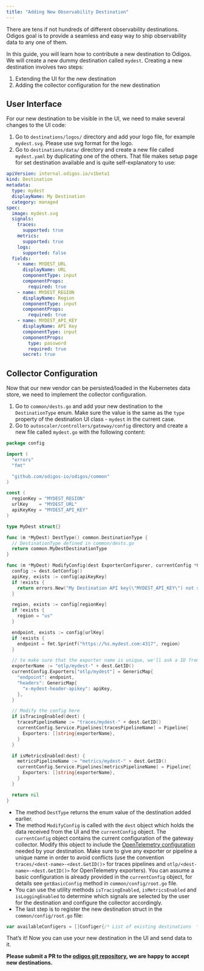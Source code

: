 ---
title: "Adding New Observability Destination"
---

There are tens if not hundreds of different observability destinations. Odigos
goal is to provide a seamless and easy way to ship observability data to any one
of them.

In this guide, you will learn how to contribute a new destination to Odigos. We
will create a new dummy destination called `mydest`. Creating a new destination
involves two steps:

1. Extending the UI for the new destination
2. Adding the collector configuration for the new destination

## User Interface

For our new destination to be visible in the UI, we need to make several changes
to the UI code:

1. Go to `destinations/logos/` directory and add your logo file, for example
   `mydest.svg`. Please use svg format for the logo.
2. Go to `destinations/data/` directory and create a new file called `mydest.yaml` by duplicating one of the others.
  That file makes setup page for set destination available and is quite self-explanatory to use:

```yaml mydest.yaml
apiVersion: internal.odigos.io/v1beta1
kind: Destination
metadata:
  type: mydest
  displayName: My Destination
  category: managed
spec:
  image: mydest.svg
  signals:
    traces:
      supported: true
    metrics:
      supported: true
    logs:
      supported: false
  fields:
    - name: MYDEST_URL
      displayName: URL
      componentType: input
      componentProps:
        required: true
    - name: MYDEST_REGION
      displayName: Region
      componentType: input
      componentProps:
        required: true
    - name: MYDEST_API_KEY
      displayName: API Key
      componentType: input
      componentProps:
        type: password
        required: true
      secret: true
```

## Collector Configuration

Now that our new vendor can be persisted/loaded in the Kubernetes data store, we
need to implement the collector configuration.

1. Go to `common/dests.go` and add your new destination to the `DestinationType`
   enum. Make sure the value is the same as the `type` property of the
   destination UI class - `mydest` in the current case.
2. Go to `autoscaler/controllers/gateway/config` directory and create a new file
   called `mydest.go` with the following content:

```go mydest.go
package config

import (
  "errors"
  "fmt"

  "github.com/odigos-io/odigos/common"
)

const (
  regionKey = "MYDEST_REGION"
  urlKey    = "MYDEST_URL"
  apiKeyKey = "MYDEST_API_KEY"
)

type MyDest struct{}

func (m *MyDest) DestType() common.DestinationType {
  // DestinationType defined in common/dests.go
  return common.MyDestDestinationType
}

func (m *MyDest) ModifyConfig(dest ExporterConfigurer, currentConfig *Config) error {
  config := dest.GetConfig()
  apiKey, exists := config[apiKeyKey]
  if !exists {
    return errors.New("My Destination API key(\"MYDEST_API_KEY\") not specified, MyDest will not be configured")
  }

  region, exists := config[regionKey]
  if !exists {
    region = "us"
  }

  endpoint, exists := config[urlKey]
  if !exists {
    endpoint = fmt.Sprintf("https://%s.mydest.com:4317", region)
  }

  // to make sure that the exporter name is unique, we'll ask a ID from destination
  exporterName := "otlp/mydest-" + dest.GetID()
  currentConfig.Exporters["otlp/mydest"] = GenericMap{
    "endpoint": endpoint,
    "headers": GenericMap{
      "x-mydest-header-apikey": apiKey,
    },
  }

  // Modify the config here
  if isTracingEnabled(dest) {
    tracesPipelineName := "traces/mydest-" + dest.GetID()
    currentConfig.Service.Pipelines[tracesPipelineName] = Pipeline{
      Exporters: []string{exporterName},
    }
  }

  if isMetricsEnabled(dest) {
    metricsPipelineName := "metrics/mydest-" + dest.GetID()
    currentConfig.Service.Pipelines[metricsPipelineName] = Pipeline{
      Exporters: []string{exporterName},
    }
  }

  return nil
}
```

- The method `DestType` returns the enum value of the destination added earlier.
- The method `ModifyConfig` is called with the `dest` object which holds the
  data received from the UI and the `currentConfig` object. The `currentConfig`
  object contains the current configuration of the gateway collector. Modify
  this object to include the
  [OpenTelemetry configuration](https://opentelemetry.io/docs/collector/configuration/)
  needed by your destination. Make sure to give any exporter or pipeline a
  unique name in order to avoid conflicts (use the convention
  `traces/<dest-name>-<dest.GetID()>` for traces pipelines and `otlp/<dest-name>-<dest.GetID()>` for
  OpenTelemetry exporters). You can assume a basic configuration is already
  provided in the `currentConfig` object, for details see `getBasicConfig`
  method in `common/config/root.go` file.
- You can use the utility methods `isTracingEnabled`, `isMetricsEnabled` and
  `isLoggingEnabled` to determine which signals are selected by the user for the
  destination and configure the collector accordingly.
- The last step is to register the new destination struct in the
  `common/config/root.go` file:

```go
var availableConfigers = []Configer{/* List of existing destinations  */, &MyDest{}}
```

That’s it! Now you can use your new destination in the UI and send data to it.

**Please submit a PR to the
[odigos git repository](https://github.com/odigos-io/odigos), we are happy to
accept new destinations.**
